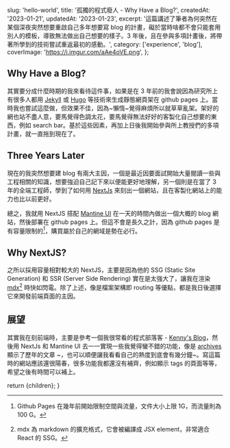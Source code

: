 
  slug: 'hello-world',
  title: '孤獨的程式廢人 - Why Have a Blog?',
  createdAt: '2023-01-21',
  updatedAt: '2023-01-23',
  excerpt:
    '這篇講述了筆者為何突然在某個深夜突然想要重啟自己多年想要寫 blog 的計畫，礙於當時啥都不會只能套用別人的模板，導致無法做出自己想要的樣子。3 年後，且在參與多項計畫後，將帶著所學到的技術嘗試重返最初的感動。',
  category: ['experience', 'blog'],
  coverImage: 'https://i.imgur.com/aAe4oVE.png',
};

## Why Have a Blog?

其實要分成什麼時期的我來看待這件事，如果是在 3 年前的我會說因為研究所上有很多人都用 [Jekyll](https://jekyllrb.com/) 或 [Hugo](https://gohugo.io/) 等技術來生成靜態網頁架在 github pages 上。當時我也嘗試這麼做，但效果不佳，因為~懶惰~覺得麻煩所以就草草亂架。架好的網也站不盡人意，要馬覺得色調太花，要馬覺得無法好好的客製化自己想要的東西，例如 search bar。基於這些因素，再加上日後我開始參與所上教授們的多項計畫，就一直拖到現在了。

## Three Years Later

現在的我突然想要建 blog 有兩大主因，一個是最近因要面試開始大量閱讀一些與工程相關的知識，想要強迫自己記下來以便能更好地理解，另一個則是在當了 3 年的全端工程師，學到了如何用 [NextJs](https://nextjs.org/) 來刻出一個網站，且在客製化網站上的能力也比以前更好。

總之，我就用 NextJS 搭配 [Mantine UI](https://mantine.dev/) 在一天的時間內做出一個大概的 blog 網站，然後部署在 github pages 上。但這不會是長久之計，因為 github pages 是有容量限制的[^1]，購買屬於自己的網域是勢在必行。

## Why NextJS?

之所以採用容量相對較大的 NextJS，主要是因為他的 SSG (Static Site Generation) 和 SSR (Server Side Rendering) 實在是太強大了，讓我在渲染 [mdx](https://mdxjs.com/)[^2] 時快如閃電。除了上述，像是檔案架構即 routing 等優點，都是我日後選擇它來開發前端頁面的主因。

[^1]: Github Pages 在幾年前開始限制空間與流量，文件大小上限 1G，而流量則為 100 G。
[^2]: mdx 為 markdown 的擴充格式，它會被編譯成 JSX element，非常適合 React 的 SSG。

## 展望

其實我在刻前端時，主要是參考一個我很常看的程式部落客 - [Kenny's Blog](https://kennychen-blog.herokuapp.com/)，然後用 NextJs 和 Mantine UI 去一一實現一些我覺得蠻不錯的功能，像是 [archives](/blog/archives?page=1) 顯示了歷年的文章 ~，也可以順便讓我看看自己的熱度到底會有幾分鐘~。寫這篇時的網站應該還很陽春，很多功能我都還沒有補齊，例如顯示 tags 的頁面等等，希望之後有時間可以補上。

  return <MdxPage metadata={metadata}>{children}</MdxPage>;
}

